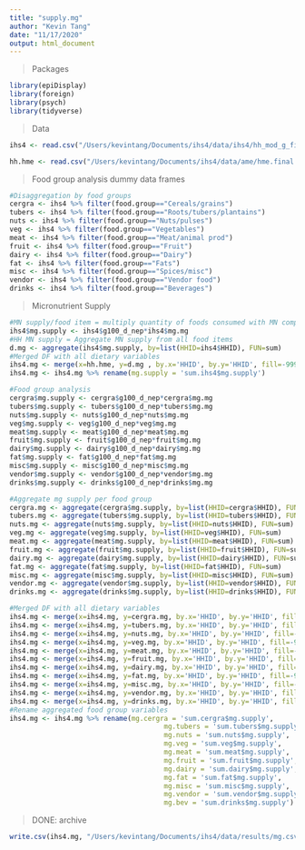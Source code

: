 ```yaml
---
title: "supply.mg"
author: "Kevin Tang"
date: "11/17/2020"
output: html_document
---
```


> Packages

```r
library(epiDisplay)
library(foreign)
library(psych)
library(tidyverse)
```

>Data

```r
ihs4 <- read.csv("/Users/kevintang/Documents/ihs4/data/ihs4/hh_mod_g_final.csv")

hh.hme <- read.csv("/Users/kevintang/Documents/ihs4/data/ame/hme.final.csv")

```


>Food group analysis dummy data frames

```r
#Disaggregation by food groups
cergra <- ihs4 %>% filter(food.group=="Cereals/grains")
tubers <- ihs4 %>% filter(food.group=="Roots/tubers/plantains")
nuts <- ihs4 %>% filter(food.group=="Nuts/pulses")
veg <- ihs4 %>% filter(food.group=="Vegetables")
meat <- ihs4 %>% filter(food.group=="Meat/animal prod")
fruit <- ihs4 %>% filter(food.group=="Fruit")
dairy <- ihs4 %>% filter(food.group=="Dairy")
fat <- ihs4 %>% filter(food.group=="Fats")
misc <- ihs4 %>% filter(food.group=="Spices/misc")
vendor <- ihs4 %>% filter(food.group=="Vendor food")
drinks <- ihs4 %>% filter(food.group=="Beverages")
```

>Micronutrient Supply

```r
#MN supply/food item = multiply quantity of foods consumed with MN composition of food
ihs4$mg.supply <- ihs4$g100_d_nep*ihs4$mg.mg
#HH MN supply = Aggregate MN supply from all food items 
d.mg <- aggregate(ihs4$mg.supply, by=list(HHID=ihs4$HHID), FUN=sum)
#Merged DF with all dietary variables
ihs4.mg <- merge(x=hh.hme, y=d.mg , by.x='HHID', by.y='HHID', fill=-9999, all.x = TRUE)
ihs4.mg <- ihs4.mg %>% rename(mg.supply = 'sum.ihs4$mg.supply')

#Food group analysis
cergra$mg.supply <- cergra$g100_d_nep*cergra$mg.mg
tubers$mg.supply <- tubers$g100_d_nep*tubers$mg.mg
nuts$mg.supply <- nuts$g100_d_nep*nuts$mg.mg
veg$mg.supply <- veg$g100_d_nep*veg$mg.mg
meat$mg.supply <- meat$g100_d_nep*meat$mg.mg
fruit$mg.supply <- fruit$g100_d_nep*fruit$mg.mg
dairy$mg.supply <- dairy$g100_d_nep*dairy$mg.mg
fat$mg.supply <- fat$g100_d_nep*fat$mg.mg
misc$mg.supply <- misc$g100_d_nep*misc$mg.mg
vendor$mg.supply <- vendor$g100_d_nep*vendor$mg.mg
drinks$mg.supply <- drinks$g100_d_nep*drinks$mg.mg

#Aggregate mg supply per food group
cergra.mg <- aggregate(cergra$mg.supply, by=list(HHID=cergra$HHID), FUN=sum)
tubers.mg <- aggregate(tubers$mg.supply, by=list(HHID=tubers$HHID), FUN=sum)
nuts.mg <- aggregate(nuts$mg.supply, by=list(HHID=nuts$HHID), FUN=sum)
veg.mg <- aggregate(veg$mg.supply, by=list(HHID=veg$HHID), FUN=sum)
meat.mg <- aggregate(meat$mg.supply, by=list(HHID=meat$HHID), FUN=sum)
fruit.mg <- aggregate(fruit$mg.supply, by=list(HHID=fruit$HHID), FUN=sum)
dairy.mg <- aggregate(dairy$mg.supply, by=list(HHID=dairy$HHID), FUN=sum)
fat.mg <- aggregate(fat$mg.supply, by=list(HHID=fat$HHID), FUN=sum)
misc.mg <- aggregate(misc$mg.supply, by=list(HHID=misc$HHID), FUN=sum)
vendor.mg <- aggregate(vendor$mg.supply, by=list(HHID=vendor$HHID), FUN=sum)
drinks.mg <- aggregate(drinks$mg.supply, by=list(HHID=drinks$HHID), FUN=sum)

#Merged DF with all dietary variables
ihs4.mg <- merge(x=ihs4.mg, y=cergra.mg, by.x='HHID', by.y='HHID', fill=-9999, all.x = TRUE)
ihs4.mg <- merge(x=ihs4.mg, y=tubers.mg, by.x='HHID', by.y='HHID', fill=-9999, all.x = TRUE)
ihs4.mg <- merge(x=ihs4.mg, y=nuts.mg, by.x='HHID', by.y='HHID', fill=-9999, all.x = TRUE)
ihs4.mg <- merge(x=ihs4.mg, y=veg.mg, by.x='HHID', by.y='HHID', fill=-9999, all.x = TRUE)
ihs4.mg <- merge(x=ihs4.mg, y=meat.mg, by.x='HHID', by.y='HHID', fill=-9999, all.x = TRUE)
ihs4.mg <- merge(x=ihs4.mg, y=fruit.mg, by.x='HHID', by.y='HHID', fill=-9999, all.x = TRUE)
ihs4.mg <- merge(x=ihs4.mg, y=dairy.mg, by.x='HHID', by.y='HHID', fill=-9999, all.x = TRUE)
ihs4.mg <- merge(x=ihs4.mg, y=fat.mg, by.x='HHID', by.y='HHID', fill=-9999, all.x = TRUE)
ihs4.mg <- merge(x=ihs4.mg, y=misc.mg, by.x='HHID', by.y='HHID', fill=-9999, all.x = TRUE)
ihs4.mg <- merge(x=ihs4.mg, y=vendor.mg, by.x='HHID', by.y='HHID', fill=-9999, all.x = TRUE)
ihs4.mg <- merge(x=ihs4.mg, y=drinks.mg, by.x='HHID', by.y='HHID', fill=-9999, all.x = TRUE)
#Rename aggregated food group variables
ihs4.mg <- ihs4.mg %>% rename(mg.cergra = 'sum.cergra$mg.supply',
                                      mg.tubers = 'sum.tubers$mg.supply',
                                      mg.nuts = 'sum.nuts$mg.supply',
                                      mg.veg = 'sum.veg$mg.supply',
                                      mg.meat = 'sum.meat$mg.supply',
                                      mg.fruit = 'sum.fruit$mg.supply',
                                      mg.dairy = 'sum.dairy$mg.supply',
                                      mg.fat = 'sum.fat$mg.supply',
                                      mg.misc = 'sum.misc$mg.supply',
                                      mg.vendor = 'sum.vendor$mg.supply',
                                      mg.bev = 'sum.drinks$mg.supply')

```

> DONE: archive

```r
write.csv(ihs4.mg, "/Users/kevintang/Documents/ihs4/data/results/mg.csv")
```